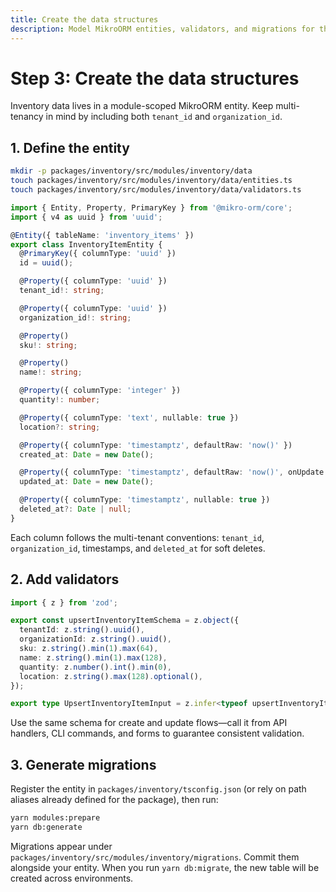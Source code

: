 ```yaml
---
title: Create the data structures
description: Model MikroORM entities, validators, and migrations for the Inventory module.
---
```


# Step 3: Create the data structures

Inventory data lives in a module-scoped MikroORM entity. Keep multi-tenancy in mind by including both `tenant_id` and `organization_id`.

## 1. Define the entity

```bash
mkdir -p packages/inventory/src/modules/inventory/data
touch packages/inventory/src/modules/inventory/data/entities.ts
touch packages/inventory/src/modules/inventory/data/validators.ts
```

```ts title="data/entities.ts"
import { Entity, Property, PrimaryKey } from '@mikro-orm/core';
import { v4 as uuid } from 'uuid';

@Entity({ tableName: 'inventory_items' })
export class InventoryItemEntity {
  @PrimaryKey({ columnType: 'uuid' })
  id = uuid();

  @Property({ columnType: 'uuid' })
  tenant_id!: string;

  @Property({ columnType: 'uuid' })
  organization_id!: string;

  @Property()
  sku!: string;

  @Property()
  name!: string;

  @Property({ columnType: 'integer' })
  quantity!: number;

  @Property({ columnType: 'text', nullable: true })
  location?: string;

  @Property({ columnType: 'timestamptz', defaultRaw: 'now()' })
  created_at: Date = new Date();

  @Property({ columnType: 'timestamptz', defaultRaw: 'now()', onUpdate: () => new Date() })
  updated_at: Date = new Date();

  @Property({ columnType: 'timestamptz', nullable: true })
  deleted_at?: Date | null;
}
```

Each column follows the multi-tenant conventions: `tenant_id`, `organization_id`, timestamps, and `deleted_at` for soft deletes.

## 2. Add validators

```ts title="data/validators.ts"
import { z } from 'zod';

export const upsertInventoryItemSchema = z.object({
  tenantId: z.string().uuid(),
  organizationId: z.string().uuid(),
  sku: z.string().min(1).max(64),
  name: z.string().min(1).max(128),
  quantity: z.number().int().min(0),
  location: z.string().max(128).optional(),
});

export type UpsertInventoryItemInput = z.infer<typeof upsertInventoryItemSchema>;
```

Use the same schema for create and update flows—call it from API handlers, CLI commands, and forms to guarantee consistent validation.

## 3. Generate migrations

Register the entity in `packages/inventory/tsconfig.json` (or rely on path aliases already defined for the package), then run:

```bash
yarn modules:prepare
yarn db:generate
```

Migrations appear under `packages/inventory/src/modules/inventory/migrations`. Commit them alongside your entity. When you run `yarn db:migrate`, the new table will be created across environments.
